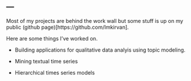 ---
---

<link rel="stylesheet" href="styles.css" type="text/css">


Most of my projects are behind the work wall but some stuff is up on my public (github page)[https://github.com/lmkirvan]. 

Here are some things I've worked on. 

- Building applications for qualitative data analyis using topic modeling. 

- Mining textual time series

- Hierarchical times series models  
